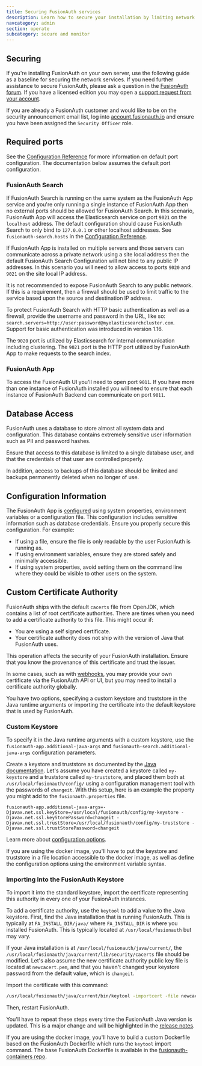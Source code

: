 ```yaml
---
title: Securing FusionAuth services
description: Learn how to secure your installation by limiting network traffic.
navcategory: admin
section: operate
subcategory: secure and monitor
---
```


## Securing

If you're installing FusionAuth on your own server, use the following guide as a baseline for securing the network services. If you need further assistance to secure FusionAuth, please ask a question in the <a href="/community/forum/" target="_blank">FusionAuth forum</a>. If you have a licensed edition you may open a <a href="https://account.fusionauth.io/account/support/" target="_blank">support request from your account</a>.

If you are already a FusionAuth customer and would like to be on the security announcement email list, log into [account.fusionauth.io](https://account.fusionauth.io) and ensure you have been assigned the `Security Officer` role.

## Required ports

See the [Configuration Reference](/docs/reference/configuration) for more information on default port configuration. The documentation below
assumes the default port configuration.

### FusionAuth Search

If FusionAuth Search is running on the same system as the FusionAuth App service and you're only running a single instance of FusionAuth
App then no external ports should be allowed for FusionAuth Search. In this scenario, FusionAuth App will access the Elasticsearch
service on port `9021` on the `localhost` address. The default configuration should cause FusionAuth Search to only bind to `127.0.0.1` or other
localhost addresses. See `fusionauth-search.hosts` in the [Configuration Reference](/docs/reference/configuration).

If FusionAuth App is installed on multiple servers and those servers can communicate across a private network using a site local address then
the default FusionAuth Search Configuration will not bind to any public IP addresses. In this scenario you will need to allow access to
ports `9020` and `9021` on the site local IP address.

It is not recommended to expose FusionAuth Search to any public network. If this is a requirement, then a firewall should be used to limit traffic to the service based upon the source and destination IP address. 

To protect FusionAuth Search with HTTP basic authentication as well as a firewall, provide the username and password in the URL, like so: `search.servers=http://user:password@myelasticsearchcluster.com`. Support for basic authentication was introduced in version 1.16.

The `9020` port is utilized by Elasticsearch for internal communication including clustering. The `9021` port is the HTTP port utilized by
FusionAuth App to make requests to the search index.

### FusionAuth App

To access the FusionAuth UI you'll need to open port `9011`. If you have more than one instance of FusionAuth installed you will need
to ensure that each instance of FusionAuth Backend can communicate on port `9011`.

## Database Access

FusionAuth uses a database to store almost all system data and configuration. This database contains extremely sensitive user information such as PII and password hashes. 

Ensure that access to this database is limited to a single database user, and that the credentials of that user are controlled properly.

In addition, access to backups of this database should be limited and backups permanently deleted when no longer of use.

## Configuration Information

The FusionAuth App is [configured](/docs/reference/configuration) using system properties, environment variables or a configuration file. This configuration includes sensitive information such as database credentials. Ensure you properly secure this configuration. For example:

* If using a file, ensure the file is only readable by the user FusionAuth is running as.
* If using environment variables, ensure they are stored safely and minimally accessible.
* If using system properties, avoid setting them on the command line where they could be visible to other users on the system.

## Custom Certificate Authority

FusionAuth ships with the default `cacerts` file from OpenJDK, which contains a list of root certificate authorities. There are times when you need to add a certificate authority to this file. This might occur if:

* You are using a self signed certificate.
* Your certificate authority does not ship with the version of Java that FusionAuth uses.

<Aside type="caution">
This operation affects the security of your FusionAuth installation. Ensure that you know the provenance of this certificate and trust the issuer.
</Aside>

In some cases, such as with [webhooks](/docs/extend/events-and-webhooks/securing), you may provide your own certificate via the FusionAuth API or UI, but you may need to install a certificate authority globally. 

You have two options, specifying a custom keystore and truststore in the Java runtime arguments or importing the certificate into the default keystore that is used by FusionAuth.

### Custom Keystore

To specify it in the Java runtime arguments with a custom keystore, use the `fusionauth-app.additional-java-args` and `fusionauth-search.additional-java-args` configuration parameters. 

Create a keystore and truststore as documented by the [Java documentation](https://docs.oracle.com/javase/9/tools/keytool.htm). Let's assume you have created a keystore called `my-keystore` and a truststore called `my-truststore`, and placed them both at `/usr/local/fusionauth/config/` using a configuration management tool with the passwords of `changeit`. With this setup, here is an example the property you might add to the `fusionauth.properties` file.

```properties
fusionauth-app.additional-java-args=-Djavax.net.ssl.keyStore=/usr/local/fusionauth/config/my-keystore -Djavax.net.ssl.keyStorePassword=changeit -Djavax.net.ssl.trustStore=/usr/local/fusionauth/config/my-truststore -Djavax.net.ssl.trustStorePassword=changeit
```

Learn more about [configuration options](/docs/reference/configuration).

If you are using the docker image, you'll have to put the keystore and truststore in a file location accessible to the docker image, as well as define the configuration options using the environment variable syntax. 

### Importing Into the FusionAuth Keystore

To import it into the standard keystore, import the certificate representing this authority in every one of your FusionAuth instances. 

To add a certificate authority, use the `keytool` to add a value to the Java keystore. First, find the Java installation that is running FusionAuth. This is typically at `FA_INSTALL_DIR/java/` where `FA_INSTALL_DIR` is where you installed FusionAuth. This is typically located at `/usr/local/fusionauth` but may vary.

If your Java installation is at `/usr/local/fusionauth/java/current/`, the `/usr/local/fusionauth/java/current/lib/security/cacerts` file should be modified. Let's also assume the new certificate authority public key file is located at `newcacert.pem`, and that you haven't changed your keystore password from the default value, which is `changeit`.

Import the certificate with this command:

```sh
/usr/local/fusionauth/java/current/bin/keytool -importcert -file newcacert.pem -keystore fusionauth/java/current/lib/security/cacerts -storepass changeit  -alias faselfsignedcert
```

Then, restart FusionAuth. 

You'll have to repeat these steps every time the FusionAuth Java version is updated. This is a major change and will be highlighted in the [release notes](/docs/release-notes/).

If you are using the docker image, you'll have to build a custom Dockerfile based on the FusionAuth Dockerfile which runs the `keytool` import command. The base FusionAuth Dockerfile is available in the [fusionauth-containers repo](https://github.com/fusionauth/fusionauth-containers).

